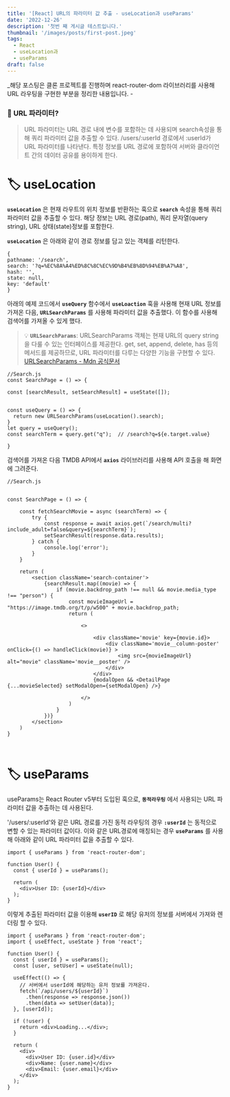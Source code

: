 ```yaml
---
title: '[React] URL의 파라미터 값 추출 - useLocation과 useParams'
date: '2022-12-26'
description: '첫번 째 게시글 테스트입니다.'
thumbnail: '/images/posts/first-post.jpeg'
tags: 
  - React
  - useLocation과
  - useParams
draft: false
---
```


_해당 포스팅은 클론 프로젝트를 진행하며 react-router-dom 라이브러리를 사용해 URL 라우팅을 구현한 부분을 정리한 내용입니다. -



### 📎 URL 파라미터?
>URL 파라미터는 URL 경로 내에 변수를 포함하는 데 사용되며 search속성을 통해 쿼리 파라미터 값을 추출할 수 있다. /users/:userId 경로에서 :userId가 URL 파라미터를 나타낸다. 특정 정보를 URL 경로에 포함하여 서버와 클라이언트 간의 데이터 공유를 용이하게 한다.

# 🏷 useLocation

**`useLocation`** 은 현재 라우트의 위치 정보를 반환하는 훅으로 **`search`** 속성을 통해 쿼리 파라미터 값을 추출할 수 있다. 해당 정보는 URL 경로(path), 쿼리 문자열(query string), URL 상태(state)정보를 포함한다. 

**`useLocation`** 은 아래와 같이 경로 정보를 담고 있는 객체를 리턴한다.


```
{
pathname: '/search', 
search: '?q=%EC%8A%A4%ED%8C%8C%EC%9D%B4%EB%8D%94%EB%A7%A8', 
hash: '', 
state: null, 
key: 'default'
}

```

아래의 예제 코드에서 **`useQuery`** 함수에서 **`useLoaction`** 훅을 사용해 현재 URL 정보를 가져온 다음, **`URLSearchParams`** 를 사용해 파라미터 값을 추출했다. 이 함수를 사용해 검색어를 가져올 수 있게 했다. 

> 💡 **`URLSearchParams`**: URLSearchParams 객체는 현재 URL의 query string을 다룰 수 있는 인터페이스를 제공한다. get, set, append, delete, has 등의 메서드를 제공하므로, URL 파라미터를 다루는 다양한 기능을 구현할 수 있다.  [URLSearchParams - Mdn 공식문서](https://developer.mozilla.org/en-US/docs/Web/API/URLSearchParams) 

```
//Search.js
const SearchPage = () => {

const [searchResult, setSearchResult] = useState([]);


const useQuery = () => {
  return new URLSearchParams(useLocation().search);
}
let query = useQuery();
const searchTerm = query.get("q");  // /search?q=${e.target.value}

}
```
검색어를 가져온 다음 TMDB API에서 **`axios`** 라이브러리를 사용해 API 호출을 해 화면에 그려준다. 

```
//Search.js


const SearchPage = () => {

    const fetchSearchMovie = async (searchTerm) => {
        try {
            const response = await axios.get(`/search/multi?include_adult=false&query=${searchTerm}`);
            setSearchResult(response.data.results);
        } catch {
            console.log('error');
        }
    }

    return (
        <section className='search-container'>
            {searchResult.map((movie) => {
                if (movie.backdrop_path !== null && movie.media_type !== "person") {
                    const movieImageUrl = "https://image.tmdb.org/t/p/w500" + movie.backdrop_path;
                    return (

                        <>

                            <div className='movie' key={movie.id}>
                                <div className='movie__column-poster' onClick={() => handleClick(movie)} >
                                    <img src={movieImageUrl} alt="movie" className='movie__poster' />
                                </div>
                            </div>
                            {modalOpen && <DetailPage {...movieSelected} setModalOpen={setModalOpen} />}

                        </>
                    )
                }
            })}
        </section>
    )
}



```


# 🏷 useParams
useParams는 React Router v5부터 도입된 훅으로, **`동적라우팅`** 에서 사용되는 URL 파라미터 값을 추출하는 데 사용된다.

'/users/:userId'와 같은 URL 경로를 가진 동적 라우팅의 경우 **`:userId`** 는 동적으로 변할 수 있는 파라미터 값이다. 이와 같은 URL경로에 매칭되는 경우 **`useParams`** 를 사용해 아래와 같이 URL 파라미터 값을 추출할 수 있다. 

```
import { useParams } from 'react-router-dom';

function User() {
  const { userId } = useParams();

  return (
    <div>User ID: {userId}</div>
  );
}
```

이렇게 추출된 파라미터 값을 이용해 **`userID`** 로 해당 유저의 정보를 서버에서 가져와 렌더링 할 수 있다. 

```
import { useParams } from 'react-router-dom';
import { useEffect, useState } from 'react';

function User() {
  const { userId } = useParams();
  const [user, setUser] = useState(null);

  useEffect(() => {
    // 서버에서 userId에 해당하는 유저 정보를 가져온다.
    fetch(`/api/users/${userId}`)
      .then(response => response.json())
      .then(data => setUser(data));
  }, [userId]);

  if (!user) {
    return <div>Loading...</div>;
  }

  return (
    <div>
      <div>User ID: {user.id}</div>
      <div>Name: {user.name}</div>
      <div>Email: {user.email}</div>
    </div>
  );
}
```
